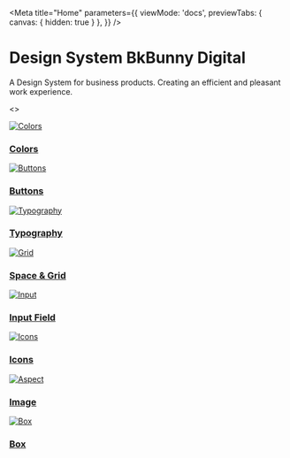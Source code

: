 
<Meta title="Home" 
    parameters={{
    viewMode: 'docs',
    previewTabs: { canvas: { hidden: true } },
  }}
/>

<style>{`
    h1{
        text-align: center;
    }
    p {
        text-align: center;
        font-size: 12px;
    }
  .Options {
        display: grid;
        gap: 20px 10px;
        grid-template-columns: repeat(2, 45%);
        grid-template-rows: repeat(4, minmax(120px, 1fr));
        justify-content: center;
        width: 100%;
        align-items: center;
        margin: 15px auto;
  }
  .OptionHome{
        display: block;
        text-align: left;
        border: solid 1px;
        border-color: #cccccc;
        background-color: #ffffff;
        height: 100%;
        min-height: 100px;     
  }

  a:hover {
            box-shadow: 0 0 11px rgba(33, 33, 33, 0.2);
        }

    .OptionCaption{
        display: block;
        padding: 6px;
        max-height: 24px;
        height: auto;
        overflow: hidden;
    }

    .OptionTitle{
        font-size: 12px;
        font-weight: bold;
        color: #121212;
        line-height: 14px;
    }

    @media (min-width: 1024px){
        .Options {
        display: grid;
        gap: 20px 30px;
        margin: 24px auto;
        grid-template-columns: repeat(3, 30%);
        grid-template-rows: repeat(3, 30%);
        justify-content: center;
        width: 100%;
        align-items: center;
       } 
    }

`}</style>

# Design System BkBunny Digital

A Design System for business products. Creating an efficient and pleasant work experience.

<>
<SwitchToDocs/>
<div class="Options">
    <a class="OptionHome" href="/docs/desing-system-atoms-color--color">
    <img class="imagen" src={colors} alt="Colors" />
    <div class="OptionCaption">
    <h3 class="OptionTitle">Colors</h3>
    </div>
    </a>
    <a class="OptionHome" href="/docs/desing-system-atoms-buttons--solid">
    <img class="imagen" src={button} alt="Buttons" />
    <div class="OptionCaption">
    <h3 class="OptionTitle">Buttons</h3>
    </div>
    </a>
    <a class="OptionHome" href="/docs/desing-system-atoms-typography--title">
    <img class="imagen" src={typo} alt="Typography" />
    <div class="OptionCaption">
    <h3 class="OptionTitle">Typography</h3>
    </div>
    </a>
    <a class="OptionHome" href="/docs/space-grid--page">
    <img class="imagen" src={spaces} alt="Grid" />
    <div class="OptionCaption">
    <h3 class="OptionTitle">Space & Grid</h3>
    </div>
    </a>
    <a class="OptionHome" href="/docs/desing-system-atoms-inputs--inputs">
    <img class="imagen" src={inputs} alt="Input" />
    <div class="OptionCaption">
    <h3 class="OptionTitle">Input Field</h3>
    </div>
    </a>
    <a class="OptionHome" href="/docs/desing-system-atoms-icons--icons">
    <img class="imagen" src={icons} alt="Icons" />
    <div class="OptionCaption">
    <h3 class="OptionTitle">Icons</h3>
    </div>
    </a>
    <a class="OptionHome" href="/docs/image--page">
    <img class="imagen" src={aspect} alt="Aspect" />
    <div class="OptionCaption">
    <h3 class="OptionTitle">Image</h3>
    </div>
    </a>
    <a class="OptionHome" href="/docs/desing-system-atoms-box--box">
    <img class="imagen" src={box} alt="Box" />
    <div class="OptionCaption">
    <h3 class="OptionTitle">Box</h3>
    </div>
    </a>
</div>
</>

